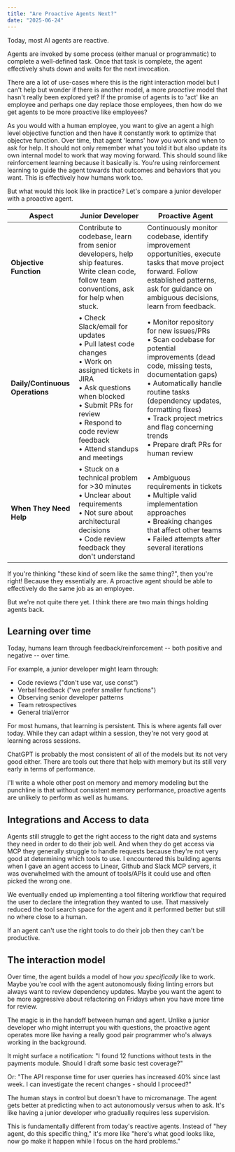 ```yaml
---
title: "Are Proactive Agents Next?"
date: "2025-06-24"
---
```


Today, most AI agents are reactive.

Agents are invoked by some process (either manual or programmatic) to complete a well-defined task. Once that task is complete, the agent effectively shuts down and waits for the next invocation.

There are a lot of use-cases
where this is the right interaction model but I can't help but wonder if there is another model, a more _proactive_ model that hasn't really been explored yet? If the promise of agents is to 'act' like an employee and perhaps one day replace those employees, then how do we get agents to be more proactive like employees?

As you would with a human employee, you want to give an agent a high level objective function and then have it constantly work to optimize that objectve function. Over time, that agent 'learns' how you work and when to ask for help. It should not only remember what you told it but also update its own internal model to work that way moving forward. This should sound like reinforcement learning because it basically is. You're using reinforcement learning to guide the agent towards that outcomes and behaviors that you want. This is effectively how humans work too.

But what would this look like in practice? Let's compare a junior developer with a proactive agent.

| **Aspect**                      | **Junior Developer**                                                                                                                                                                                                                        | **Proactive Agent**                                                                                                                                                                                                                                                                                                   |
| ------------------------------- | ------------------------------------------------------------------------------------------------------------------------------------------------------------------------------------------------------------------------------------------- | --------------------------------------------------------------------------------------------------------------------------------------------------------------------------------------------------------------------------------------------------------------------------------------------------------------------- |
| **Objective Function**          | Contribute to codebase, learn from senior developers, help ship features. Write clean code, follow team conventions, ask for help when stuck.                                                                                               | Continuously monitor codebase, identify improvement opportunities, execute tasks that move project forward. Follow established patterns, ask for guidance on ambiguous decisions, learn from feedback.                                                                                                                |
| **Daily/Continuous Operations** | • Check Slack/email for updates<br/>• Pull latest code changes<br/>• Work on assigned tickets in JIRA<br/>• Ask questions when blocked<br/>• Submit PRs for review<br/>• Respond to code review feedback<br/>• Attend standups and meetings | • Monitor repository for new issues/PRs<br/>• Scan codebase for potential improvements (dead code, missing tests, documentation gaps)<br/>• Automatically handle routine tasks (dependency updates, formatting fixes)<br/>• Track project metrics and flag concerning trends<br/>• Prepare draft PRs for human review |
| **When They Need Help**         | • Stuck on a technical problem for >30 minutes<br/>• Unclear about requirements<br/>• Not sure about architectural decisions<br/>• Code review feedback they don't understand                                                               | • Ambiguous requirements in tickets<br/>• Multiple valid implementation approaches<br/>• Breaking changes that affect other teams<br/>• Failed attempts after several iterations                                                                                                                                      |

If you're thinking "these kind of seem like the same thing?", then you're right! Because they essentially are. A proactive agent should be able to effectively do the same job as an employee.

But we're not quite there yet. I think there are two main things holding agents back.

## Learning over time

Today, humans learn through feedback/reinforcement -- both positive and negative -- over time.

For example, a junior developer might learn through:

- Code reviews ("don't use var, use const")
- Verbal feedback ("we prefer smaller functions")
- Observing senior developer patterns
- Team retrospectives
- General trial/error

For most humans, that learning is persistent. This is where agents fall over today. While they can adapt within a session, they're not very good at learning across sessions.

ChatGPT is probably the most consistent of all of the models but its not very good either. There are tools out there that help with memory but its still very early in terms of performance.

I'll write a whole other post on memory and memory modeling but the punchline is that without consistent memory performance, proactive agents are unlikely to perform as well as humans.

## Integrations and Access to data

Agents still struggle to get the right access to the right data and systems they need in order to do their job well. And when they do get access via MCP they generally struggle to handle requests because they're not very good at determining which tools to use. I encountered this building agents when I gave an agent access to Linear, Github and Slack MCP servers, it was overwhelmed with the amount of tools/APIs it could use and often picked the wrong one.

We eventually ended up implementing a tool filtering workflow that required the user to declare the integration they wanted to use. That massively reduced the tool search space for the agent and it performed better but still no where close to a human.

If an agent can't use the right tools to do their job then they can't be productive.

## The interaction model

Over time, the agent builds a model of how _you specifically_ like to work. Maybe you're cool with the agent autonomously fixing linting errors but always want to review dependency updates. Maybe you want the agent to be more aggressive about refactoring on Fridays when you have more time for review.

The magic is in the handoff between human and agent. Unlike a junior developer who might interrupt you with questions, the proactive agent operates more like having a really good pair programmer who's always working in the background.

It might surface a notification: "I found 12 functions without tests in the payments module. Should I draft some basic test coverage?"

Or: "The API response time for user queries has increased 40% since last week. I can investigate the recent changes - should I proceed?"

The human stays in control but doesn't have to micromanage. The agent gets better at predicting when to act autonomously versus when to ask. It's like having a junior developer who gradually requires less supervision.

This is fundamentally different from today's reactive agents. Instead of "hey agent, do this specific thing," it's more like "here's what good looks like, now go make it happen while I focus on the hard problems."

